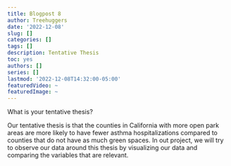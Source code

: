 ```yaml
---
title: Blogpost 8
author: Treehuggers
date: '2022-12-08'
slug: []
categories: []
tags: []
description: Tentative Thesis
toc: yes
authors: []
series: []
lastmod: '2022-12-08T14:32:00-05:00'
featuredVideo: ~
featuredImage: ~
---
```

What is your tentative thesis?

Our tentative thesis is that the counties in California with more open park areas are more likely to have fewer asthma hospitalizations compared to counties that do not have as much green spaces. In out project, we will try to observe our data around this thesis by visualizing our data and comparing the variables that are relevant. 
